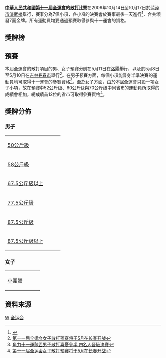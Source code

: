 '''[[中華人民共和國第十一屆全運會|中華人民共和國第十一屆全運會]]的[[散打|散打]]比賽'''在2009年10月14日至10月17日於[[菏泽市演武楼|菏泽市演武楼]]舉行，賽事分為7個小項，各小項的決賽會於賽事最後一天進行<ref>{{Cite web |url=http://result.11th-games.org.cn/zh-cn/Schedule_cn.aspx |title=十一運會賽程 |accessdate=2009-07-19 |archive-date=2009-07-20 |archive-url=https://web.archive.org/web/20090720113232/http://result.11th-games.org.cn/zh-cn/Schedule_cn.aspx |dead-url=no }}</ref>，合共頒發7面金牌。所有運動員均要通過預賽取得參與十一運會的資格。

==獎牌榜==
==預賽==
本屆全運會的散打項目的男、女子預賽分別在5月11日在[[洛陽|洛陽]]舉行，以及於5月8日至5月10日在[[吉林|吉林]][[長春市|長春市]]舉行<ref>[http://news.xinhuanet.com/sports/2009-04/28/content_11275803.htm 第十一届全运会女子散打预赛将于5月在长春开战 ]</ref>。在男子預賽方面，每個小項能晉身半準決賽的運動員均可取得十一運會的參賽資格<ref>[http://news.sina.com.tw/article/20090519/1725234.html 角力十一運陝西男子散打喜憂參半 四名人晉級決賽]{{dead link|date=2017年11月 |bot=InternetArchiveBot |fix-attempted=yes }}</ref>。至於女子方面，由於本屆全運會只設一項女子小項，故在預賽中52公斤级、60公斤级與70公斤级中同省市的運動員所取得的成績會相加，總成績首12位的省市可取得參賽資格<ref>[http://news.xinhuanet.com/sports/2009-04/28/content_11275803.htm 第十一届全运会女子散打预赛将于5月在长春开战]</ref>。

==獎牌分佈==
===男子===
{| {{MedalistTable|type=項目}}
|-
| [[中華人民共和國第十一屆全運會男子50公斤級武術散打比賽|50公斤級]]
| 
| 
| 
|-
| [[中華人民共和國第十一屆全運會男子58公斤級武術散打比賽|58公斤級]]
| 
| 
|
|-
| [[中華人民共和國第十一屆全運會男子67.5公斤級以上武術散打比賽|67.5公斤級以上]]
| 
| 
|
|-
| [[中華人民共和國第十一屆全運會男子77.5公斤級武術散打比賽|77.5公斤級]]
| 
| 
| 
|-
| [[中華人民共和國第十一屆全運會男子87.5公斤級武術散打比賽|87.5公斤級]]
| 
| 
|
|-
| [[中華人民共和國第十一屆全運會男子87.5公斤級武術散打比賽|87.5公斤級以上]]
| 
| 
|
|}

===女子===
{| {{MedalistTable|type=項目}}
|-
| [[中華人民共和國第十一屆全運會女子小團體武術散打比賽|小團體]]
| 
| 
| 
|}

==資料來源==
<references/>

{{中华人民共和国第十一届运动会}}

[[Category:中华人民共和国第十一届运动会比赛项目|W]]
[[Category:武术比赛|全运会]]